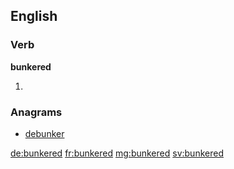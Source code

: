 ==English==

===Verb===
'''bunkered'''

# {{past of|bunker}}

===Anagrams===
* [[debunker#English|debunker]]

[[de:bunkered]]
[[fr:bunkered]]
[[mg:bunkered]]
[[sv:bunkered]]